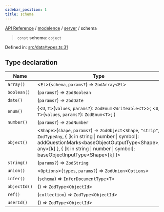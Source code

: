 ```yaml
---
sidebar_position: 1
title: schema
---
```


[API Reference](/api-reference/modelence/server/variables/../../../index) / [modelence](/api-reference/modelence/server/variables/../../index) / [server](/api-reference/modelence/server/variables/../index) / schema

> `const` **schema**: `object`

Defined in: [src/data/types.ts:31](https://github.com/modelence/modelence/blob/5904a57fe50964e5b66f94e20b2f5e3f75002742/packages/modelence/src/data/types.ts#L31)

## Type declaration

| Name | Type | Default value | Defined in |
| ------ | ------ | ------ | ------ |
| <a id="array"></a> `array()` | \<`El`\>(`schema`, `params?`) => `ZodArray`\<`El`\> | `schemaArray` | [src/data/types.ts:36](https://github.com/modelence/modelence/blob/5904a57fe50964e5b66f94e20b2f5e3f75002742/packages/modelence/src/data/types.ts#L36) |
| <a id="boolean"></a> `boolean()` | (`params?`) => `ZodBoolean` | `schemaBoolean` | [src/data/types.ts:35](https://github.com/modelence/modelence/blob/5904a57fe50964e5b66f94e20b2f5e3f75002742/packages/modelence/src/data/types.ts#L35) |
| <a id="date"></a> `date()` | (`params?`) => `ZodDate` | `schemaDate` | [src/data/types.ts:34](https://github.com/modelence/modelence/blob/5904a57fe50964e5b66f94e20b2f5e3f75002742/packages/modelence/src/data/types.ts#L34) |
| <a id="enum"></a> `enum()` | \{\<`U`, `T`\>(`values`, `params?`): `ZodEnum`\<`Writeable`\<`T`\>\>; \<`U`, `T`\>(`values`, `params?`): `ZodEnum`\<`T`\>; \} | `schemaEnum` | [src/data/types.ts:38](https://github.com/modelence/modelence/blob/5904a57fe50964e5b66f94e20b2f5e3f75002742/packages/modelence/src/data/types.ts#L38) |
| <a id="number"></a> `number()` | (`params?`) => `ZodNumber` | `schemaNumber` | [src/data/types.ts:33](https://github.com/modelence/modelence/blob/5904a57fe50964e5b66f94e20b2f5e3f75002742/packages/modelence/src/data/types.ts#L33) |
| <a id="object"></a> `object()` | \<`Shape`\>(`shape`, `params?`) => `ZodObject`\<`Shape`, `"strip"`, `ZodTypeAny`, \{ \[k in string \| number \| symbol\]: addQuestionMarks\<baseObjectOutputType\<Shape\>, any\>\[k\] \}, \{ \[k in string \| number \| symbol\]: baseObjectInputType\<Shape\>\[k\] \}\> | `schemaObject` | [src/data/types.ts:37](https://github.com/modelence/modelence/blob/5904a57fe50964e5b66f94e20b2f5e3f75002742/packages/modelence/src/data/types.ts#L37) |
| <a id="string"></a> `string()` | (`params?`) => `ZodString` | `schemaString` | [src/data/types.ts:32](https://github.com/modelence/modelence/blob/5904a57fe50964e5b66f94e20b2f5e3f75002742/packages/modelence/src/data/types.ts#L32) |
| <a id="union"></a> `union()` | \<`Options`\>(`types`, `params?`) => `ZodUnion`\<`Options`\> | - | [src/data/types.ts:48](https://github.com/modelence/modelence/blob/5904a57fe50964e5b66f94e20b2f5e3f75002742/packages/modelence/src/data/types.ts#L48) |
| `infer()` | (`schema`) => `InferDocumentType`\<`T`\> | - | [src/data/types.ts:49](https://github.com/modelence/modelence/blob/5904a57fe50964e5b66f94e20b2f5e3f75002742/packages/modelence/src/data/types.ts#L49) |
| `objectId()` | () => `ZodType`\<`ObjectId`\> | - | [src/data/types.ts:39](https://github.com/modelence/modelence/blob/5904a57fe50964e5b66f94e20b2f5e3f75002742/packages/modelence/src/data/types.ts#L39) |
| `ref()` | (`collection`) => `ZodType`\<`ObjectId`\> | - | [src/data/types.ts:45](https://github.com/modelence/modelence/blob/5904a57fe50964e5b66f94e20b2f5e3f75002742/packages/modelence/src/data/types.ts#L45) |
| `userId()` | () => `ZodType`\<`ObjectId`\> | - | [src/data/types.ts:42](https://github.com/modelence/modelence/blob/5904a57fe50964e5b66f94e20b2f5e3f75002742/packages/modelence/src/data/types.ts#L42) |
